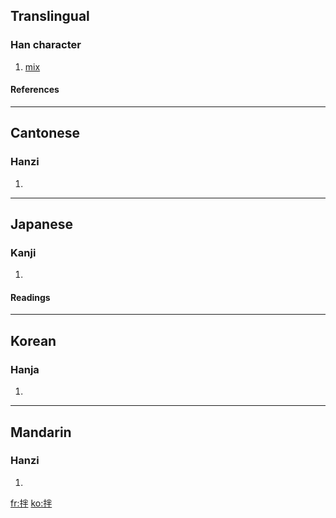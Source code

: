 ==Translingual==
===Han character===
{{Han char|rn=64|rad=手|as=05|sn=8|four=5905<sub>0</sub>|canj=手火手 (QFQ)}}
# [[mix]]
====References====
{{Han ref|kx=0425.050|dkj=11951|dj=0773.110|hdz=31858.020|uh=62CC|ud=25292|bh=A9D5|bd=43477}}
----
==Cantonese==
===Hanzi===
{{yue-hanzi|jyut=|y=pun3}}
# {{defn|Cantonese}}
----
==Japanese==
===Kanji===
{{ja-kanji|grade=|rs=手05}}
# {{defn|Japanese}} 
====Readings====
{{ja-readings|on=[[はん]] (han)|kun=[[すてる]] (suteru), [[わる]] (waru), [[かきまぜる]] (kakimazeru)}}
----
==Korean==
===Hanja===
{{ko-hanja|hangeul=반|eumhun=|rv=ban|mr=pan|y=pan}}
# {{defn|Korean}}
----
==Mandarin==
===Hanzi===
{{cmn-hanzi|pin=[[bàn]] (ban4)|wg=pan<sup>4</sup>}}
# {{defn|Mandarin}}

[[fr:拌]]
[[ko:拌]]